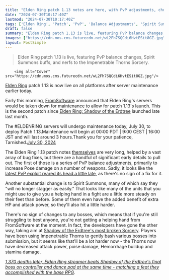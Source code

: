 ```yaml
---
title: "Elden Ring patch 1.13 notes are here, with PvP adjustments, chunkier summons, and a big nerf to one of Shadow of the Erdtree's dumbest strategies"
date: "2024-07-30T10:17:40Z"
lastmod: "2024-07-30T10:17:40Z"
tags: ['Elden Ring', 'Patch', 'PvP', 'Balance Adjustments', 'Spirit Summons', 'Impenetrable Thorns', 'Shadow of the Erdtree']
draft: false
summary: "Elden Ring patch 1.13 is live, featuring PvP balance changes, Spirit Summons buffs, and nerfs to the Impenetrable Thorns Sorcery."
images: ["https://cdn.mos.cms.futurecdn.net/wL2Fh7SQCdi6HvtESit8GZ.jpg"]
layout: PostSimple
---
```

> Elden Ring patch 1.13 is live, featuring PvP balance changes, Spirit Summons buffs, and nerfs to the Impenetrable Thorns Sorcery.


        <img alt="Cover" src="https://cdn.mos.cms.futurecdn.net/wL2Fh7SQCdi6HvtESit8GZ.jpg"/>
        
[Elden Ring](https://www.gamesradar.com/elden-ring-guide/) patch 1.13 is now live on all platforms after server maintenance earlier today.

Early this morning, [FromSoftware](https://www.gamesradar.com/tag/fromsoftware/) announced that Elden Ring's servers would be taken down for maintenance to allow for patch 1.13's launch. This is the second patch since [Elden Ring: Shadow of the Erdtree](https://www.gamesradar.com/games/action-rpg/elden-ring-shadow-of-the-erdtree-guide/) launched late last month.

The #ELDENRING servers will undergo maintenance today, July 30, to deploy Patch 1.13.Maintenance will begin at 00:00 PDT | 9:00 CEST | 16:00 JST and will last around 3 hours.Thank you for your patience, Tarnished.[July 30, 2024](https://twitter.com/ELDENRING/status/1818165151784206638)

The Elden Ring 1.13 patch notes [themselves](https://en.bandainamcoent.eu/elden-ring/news/elden-ring-patch-notes-version-113?utm_source=SM_Official&utm_medium=official_post&utm_campaign=EldenRing_PatchNotes_113) are very long, helped by a vast array of bug fixes, but there are a handful of significant early details to pull out. The first of those is a series of PvP balance adjustments, primarily to increase Pose damage on a number of weapons. Sadly, it looks like the [latest PvP exploit reared its head a little late](https://www.gamesradar.com/games/action-rpg/surprise-tarnished-theres-a-new-elden-ring-pvp-exploit-that-lets-you-insta-kill-everyone-in-the-area/?utm_medium=social&utm_source=twitter.com&utm_content=gamesradar&utm_campaign=socialflow), as there's no sign of a fix for it.

Another substantial change is to Spirit Summons, many of which say they "will no longer stagger as easily." That looks like many of the units that you might use to give you a helping hand in a fight are a little more steady on their feet than before. Some of them even have the added benefit of extra HP and attack power, so they'll also hit a little harder.

There's no sign of changes to any bosses, which means that if you're still struggling to best anyone, you're not getting a helping hand from FromSoftware at the moment. In fact, the developers have gone the other way, taking aim at [Shadow of the Erdtree's most broken Sorcery](https://www.gamesradar.com/games/action-rpg/this-sorcery-in-shadow-of-the-erdtree-is-the-most-broken-thing-ive-seen-since-day-one-elden-ring-intel-or-faith-builds-can-use-it-and-i-cant-believe-it-hasnt-been-nerfed/). Players have been using Impenetrable Thorns to gently bash various bosses into submission, but it seems like that'll be a lot harder now - the Thorns now have decreased attack power, poise damage, Hemorrhage buildup and stamina damage.

[<em>1,370 deaths later, Elden Ring streamer beats Shadow of the Erdtree's final boss on controller and dance pad at the same time - matching a feat they accomplished with the base RPG</em>](https://www.gamesradar.com/games/action-rpg/1370-deaths-later-elden-ring-streamer-beats-shadow-of-the-erdtrees-final-boss-on-controller-and-dance-pad-at-the-same-time-matching-a-feat-they-accomplished-with-the-base-rpg/)*.*
        